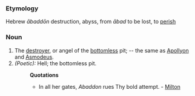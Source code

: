 ===Etymology===
Hebrew ''&#257;badd&#333;n'' destruction, abyss, from ''&#257;bad'' to be lost, to [[perish]]
===Noun===
#The [[destroyer]], or angel of the [[bottomless]] pit; -- the same as [[Apollyon]] and [[Asmodeus]].
#''(Poetic):'' Hell; the bottomless pit.
#:'''Quotations'''
#:*In all her gates, ''Abaddon'' rues Thy bold attempt. - [[Milton]]